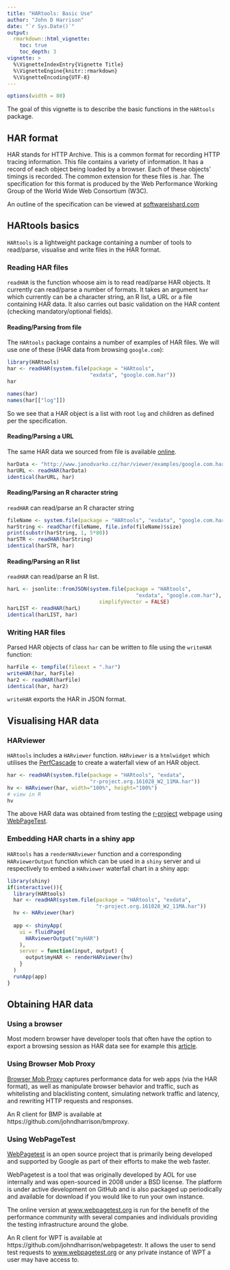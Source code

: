 ```yaml
---
title: "HARtools: Basic Use"
author: "John D Harrison"
date: "`r Sys.Date()`"
output: 
  rmarkdown::html_vignette:
    toc: true
    toc_depth: 3
vignette: >
  %\VignetteIndexEntry{Vignette Title}
  %\VignetteEngine{knitr::rmarkdown}
  %\VignetteEncoding{UTF-8}
---
```


```r
options(width = 80)
```
The goal of this vignette is to describe the basic functions in the 
`HARtools` package.

## HAR format

HAR stands for HTTP Archive. This is a common format for recording HTTP 
tracing information. This file contains a variety of information. It has a 
record of each object being loaded by a browser. Each of these objects’ 
timings is recorded. The common extension for these files is .har.  The 
specification for this format is produced by the Web Performance Working
Group of the World Wide Web Consortium (W3C).

An outline of the specification can be viewed at [softwareishard.com](http://www.softwareishard.com/blog/har-12-spec/)

## HARtools basics

`HARtools` is a lightweight package containing a number of tools to
read/parse, visualise and write files in the HAR format.

### Reading HAR files
`readHAR` is the function whoose aim is to read read/parse HAR objects. It
currently can read/parse a number of formats. It takes an argument `har` 
which currently can be a character string, an R list, a URL or a file
containing HAR data. It also carries out basic validation on the HAR 
content (checking mandatory/optional fields).

#### Reading/Parsing from file

The `HARtools` package contains a number of examples of HAR files. We will
use one of these (HAR data from browsing `google.com`):

```r
library(HARtools)
har <- readHAR(system.file(package = "HARtools", 
                           "exdata", "google.com.har"))
har
```
```r
names(har)
names(har[["log"]])
```

So we see that a HAR object is a list with root `log` and children as 
defined per the specification. 

#### Reading/Parsing a URL
The same HAR data we sourced from file is available [online](http://www.janodvarko.cz/har/viewer/examples/google.com.har).

```r
harData <- "http://www.janodvarko.cz/har/viewer/examples/google.com.har"
harURL <- readHAR(harData)
identical(harURL, har)
```

#### Reading/Parsing an R character string

`readHAR` can read/parse an R character string

```r
fileName <- system.file(package = "HARtools", "exdata", "google.com.har")
harString <- readChar(fileName, file.info(fileName)$size)
print(substr(harString, 1, 5*80))
harSTR <- readHAR(harString)
identical(harSTR, har)

```

#### Reading/Parsing an R list

`readHAR` can read/parse an R list.

```r
harL <- jsonlite::fromJSON(system.file(package = "HARtools",
                                          "exdata", "google.com.har"),
                              simplifyVector = FALSE)
harLIST <- readHAR(harL)
identical(harLIST, har)

```

### Writing HAR files

Parsed HAR objects of class `har` can be written to file using the
`writeHAR` function:

```r
harFile <- tempfile(fileext = ".har")
writeHAR(har, harFile)
har2 <- readHAR(harFile)
identical(har, har2)
```

`writeHAR` exports the HAR in JSON format.


## Visualising HAR data

### HARviewer

`HARtools` includes a `HARviewer` function. `HARviewer` is a `htmlwidget`
which utilises the [PerfCascade](https://github.com/micmro/PerfCascade) to 
create a waterfall view of an HAR object.

```r
har <- readHAR(system.file(package = "HARtools", "exdata",
                           "r-project.org.161028_W2_11MA.har"))
hv <- HARviewer(har, width="100%", height="100%")
# view in R
hv

```

The above HAR data was obtained from testing the [r-project](http://r-project.org)
webpage using [WebPageTest](https://www.webpagetest.org/). 

### Embedding HAR charts in a shiny app

`HARtools` has a `renderHARviewer` function and a corresponding `HARviewerOutput`
function which can be used in a `shiny` server and ui respectively to 
embed a `HARviewer` waterfall chart in a shiny app:

```r
library(shiny)
if(interactive()){
  library(HARtools)
  har <- readHAR(system.file(package = "HARtools", "exdata",
                             "r-project.org.161028_W2_11MA.har"))
  hv <- HARviewer(har)
  
  app <- shinyApp(
    ui = fluidPage(
      HARviewerOutput("myHAR")
    ),
    server = function(input, output) {
      output$myHAR <- renderHARviewer(hv)
    }
  )  
  runApp(app)
}
```

## Obtaining HAR data

### Using a browser
Most modern browser have developer tools that often have the option to 
export a browsing session as HAR data see for example this 
[article](https://confluence.atlassian.com/kb/generating-har-files-and-analysing-web-requests-720420612.html).

### Using Browser Mob Proxy

[Browser Mob Proxy](https://bmp.lightbody.net/) captures performance data 
for web apps (via the HAR format), as well as manipulate browser behavior 
and traffic, such as whitelisting and blacklisting content, simulating 
network traffic and latency, and rewriting HTTP requests and responses.

An R client for BMP is available at 
https://github.com/johndharrison/bmproxy.

### Using WebPageTest

[WebPagetest](https://github.com/WPO-Foundation/webpagetest) is an open 
source project that is primarily being developed and supported by Google 
as part of their efforts to make the web faster.

WebPagetest is a tool that was originally developed by AOL for use 
internally and was open-sourced in 2008 under a BSD license. The platform 
is under active development on GitHub and is also packaged up periodically
and available for download if you would like to run your own instance.

The online version at [www.webpagetest.org](https://www.webpagetest.org) 
is run for the benefit of the performance community with several companies 
and individuals providing the testing infrastructure around the globe.

An R client for WPT is available at 
https://github.com/johndharrison/webpagetestr. It allows the user to send
test requests to [www.webpagetest.org](https://www.webpagetest.org) or any
private instance of WPT a user may have access to.

